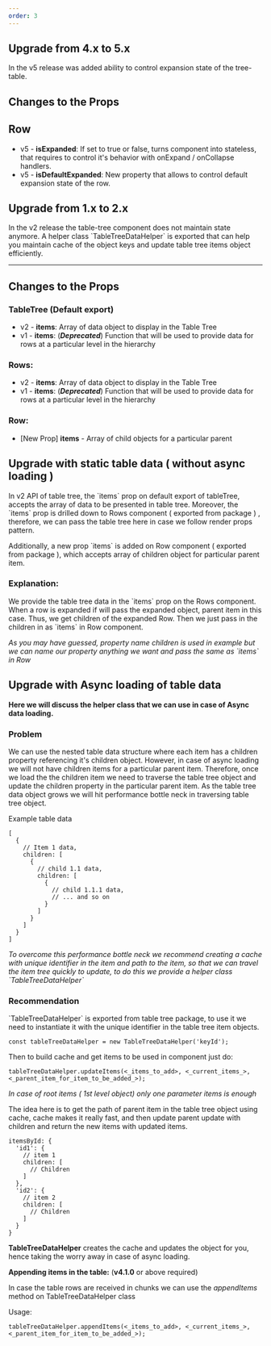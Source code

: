 ```yaml
---
order: 3
---
```


<!-- Migrated from Atlaskit, could do with rewriting but not important as these versions are quite old. -->

## Upgrade from 4.x to 5.x

In the v5 release was added ability to control expansion state of the tree-table.

## Changes to the Props

## Row

- v5 - **isExpanded**: If set to true or false, turns component into stateless, that requires to control it's behavior with onExpand / onCollapse handlers.
- v5 - **isDefaultExpanded**: New property that allows to control default expansion state of the row.

## Upgrade from 1.x to 2.x

In the v2 release the table-tree component does not maintain state anymore. A helper class \`TableTreeDataHelper\`
is exported that can help you maintain cache of the object keys and update table tree items object efficiently.

---

## Changes to the Props

### TableTree (Default export)

- v2 - **items**: Array of data object to display in the Table Tree
- v1 - **items**: (**_Deprecated_**) Function that will be used to provide data for rows at a particular level in the hierarchy

### Rows:

- v2 - **items**: Array of data object to display in the Table Tree
- v1 - **items**: (**_Deprecated_**) Function that will be used to provide data for rows at a particular level in the hierarchy

### Row:

- [New Prop] **items** - Array of child objects for a particular parent

## Upgrade with static table data ( without async loading )

In v2 API of table tree, the \`items\` prop on default export of tableTree, accepts the array of data to be presented
in table tree. Moreover, the \`items\` prop is drilled down to Rows component ( exported from package ) , therefore, we
can pass the table tree here in case we follow render props pattern.

Additionally, a new prop \`items\` is added on Row component ( exported from package ), which accepts array of children object for particular
parent item.

<!--See the example below:
${(
  <Example
    packageName="@atlaskit/table-tree"
    Component={
      require('../examples/upgrade-guide-examples/static-data').default
    }
    source={require('!!raw-loader!../examples/upgrade-guide-examples/static-data')}
    title="With Static Data"
    language="jsx"
  />
)}-->

### Explanation:

We provide the table tree data in the \`items\` prop on the Rows component. When a row is expanded if will pass
the expanded object, parent item in this case. Thus, we get children of the expanded Row. Then we just pass in
the children in as \`items\` in Row component.

_As you may have guessed, property name children is used in example but we can name our property anything we want and
pass the same as \`items\` in Row_

## Upgrade with Async loading of table data

**Here we will discuss the helper class that we can use in case of Async data loading.**

### Problem

We can use the nested table data structure where each item has a children property referencing it's children object.
However, in case of async loading we will not have children items for a particular parent item. Therefore, once we load the
the children item we need to traverse the table tree object and update the children property in the particular parent item. As
the table tree data object grows we will hit performance bottle neck in traversing table tree object.

Example table data

```
[
  {
    // Item 1 data,
    children: [
      {
        // child 1.1 data,
        children: [
          {
            // child 1.1.1 data,
            // ... and so on
          }
        ]
      }
    ]
  }
]
```

_To overcome this performance bottle neck we recommend creating a cache with unique identifier in the item and path to the item, so that
we can travel the item tree quickly to update, to do this we provide a helper class \`TableTreeDataHelper\`_

### Recommendation

\`TableTreeDataHelper\` is exported from table tree package, to use it we need to instantiate it with the unique identifier in the table tree
item objects.

```
const tableTreeDataHelper = new TableTreeDataHelper('keyId');
```

Then to build cache and get items to be used in component just do:

```
tableTreeDataHelper.updateItems(<_items_to_add>, <_current_items_>, <_parent_item_for_item_to_be_added_>);
```

_In case of root items ( 1st level object) only one parameter items is enough_

<!--
${(
  <Example
    packageName="@atlaskit/table-tree"
    Component={
      require('../examples/upgrade-guide-examples/async-data-loading').default
    }
    source={require('!!raw-loader!../examples/upgrade-guide-examples/async-data-loading')}
    title="Advance Usage: With Async loading"
    language="jsx"
  />
)}
-->

The idea here is to get the path of parent item in the table tree object using cache, cache makes it really fast, and then
update parent update with children and return the new items with updated items.

```
itemsById: {
  'id1': {
    // item 1
    children: [
      // Children
    ]
  },
  'id2': {
    // item 2
    children: [
      // Children
    ]
  }
}
```

**TableTreeDataHelper** creates the cache and updates the object for you, hence taking the worry away in case of async loading.

**Appending items in the table:** (**v4.1.0** or above required)

In case the table rows are received in chunks we can use the _appendItems_ method on TableTreeDataHelper class

Usage:

```
tableTreeDataHelper.appendItems(<_items_to_add>, <_current_items_>, <_parent_item_for_item_to_be_added_>);
```
